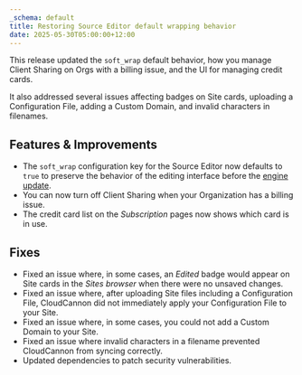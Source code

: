 ```yaml
---
_schema: default
title: Restoring Source Editor default wrapping behavior
date: 2025-05-30T05:00:00+12:00
---
```

This release updated the `soft_wrap` default behavior, how you manage Client Sharing on Orgs with a billing issue, and the UI for managing credit cards.

It also addressed several issues affecting badges on Site cards, uploading a Configuration File, adding a Custom Domain, and invalid characters in filenames.

## Features & Improvements

* The `soft_wrap` configuration key for the Source Editor now defaults to `true` to preserve the behavior of the editing interface before the [engine update](/documentation/changelog/2025/05/13/publishing-conflict-resolution-domains-rework-and-more.html#source-editor-updates).
* You can now turn off Client Sharing when your Organization has a billing issue.
* The credit card list on the *Subscription* pages now shows which card is in use.

## Fixes

* Fixed an issue where, in some cases, an *Edited* badge would appear on Site cards in the *Sites browser* when there were no unsaved changes.
* Fixed an issue where, after uploading Site files including a Configuration File, CloudCannon did not immediately apply your Configuration File to your Site.
* Fixed an issue where, in some cases, you could not add a Custom Domain to your Site.
* Fixed an issue where invalid characters in a filename prevented CloudCannon from syncing correctly.
* Updated dependencies to patch security vulnerabilities.